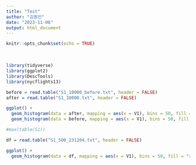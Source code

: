 ```yaml
---
title: "Test"
author: "김동인"
date: "2023-11-06"
output: html_document
---
```


```r
knitr::opts_chunk$set(echo = TRUE)
```

<br>

```r
library(tidyverse)
library(ggplot2)
library(DescTools)
library(nycflights13)
```


```r
before = read.table("S1_10000_before.txt", header = FALSE)
after = read.table("S1_10000.txt", header = FALSE)

ggplot() +
  geom_histogram(data = after, mapping = aes(x = V1), bins = 50, fill = "red", alpha = 0.3) +
  geom_histogram(data = before, mapping = aes(x = V1), bins = 50, fill = "blue", alpha = 0.3)

#max(table(S1))
```


```r
df = read.table("S1_500_231204.txt", header = FALSE)

ggplot() +
  geom_histogram(data = df, mapping = aes(x = V1), bins = 50, fill = "red", alpha = 0.3)
```

